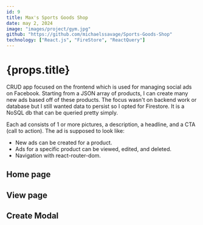 ---
id: 9
title: Max's Sports Goods Shop
date: may 2, 2024
image: "images/project/gym.jpg"
github: "https://github.com/michaelssavage/Sports-Goods-Shop"
technology: ["React.js", "FireStore", "ReactQuery"]
---




# {props.title}

CRUD app focused on the frontend which is used for managing social ads on Facebook. Starting from a JSON array of products, I can create many new ads based off of these products. The focus wasn't on backend work or database but I still wanted data to persist so I opted for Firestore. It is a NoSQL db that can be queried pretty simply.

Each ad consists of 1 or more pictures, a description, a headline, and a CTA (call to action). The ad is supposed to look like: <BlogLink link="https://admockups.com/facebook-ad-mockup" external />

- New ads can be created for a product.
- Ads for a specific product can be viewed, edited, and deleted.
- Navigation with react-router-dom.

## Home page

<Picture src={home} alt="Home page of the app" />

## View page

<Picture src={view} alt="View page of the app" />

## Create Modal

<Picture src={create} alt="Create page of the app" />
